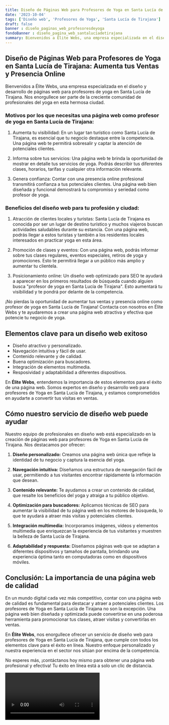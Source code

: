 ```yaml
---
title: Diseño de Páginas Web para Profesores de Yoga en Santa Lucía de Tirajana
date: '2023-10-04'
tags: ['Diseño web', 'Profesores de Yoga', 'Santa Lucía de Tirajana']
draft: false
banner : diseño_paginas_web_profesoresdeyoga
fondoBanner : diseño_pagina_web_santalucíadetirajana
summary: Bienvenidos a Élite Webs, una empresa especializada en el diseño y desarrollo de páginas web para profesores de yoga en Santa Lucía de Tirajana. Nos enorgullece ser parte de la creciente comunidad de profesionales del yoga en esta hermosa ciudad.
---
```


## Diseño de Páginas Web para Profesores de Yoga en Santa Lucía de Tirajana: Aumenta tus Ventas y Presencia Online

Bienvenidos a Élite Webs, una empresa especializada en el diseño y desarrollo de páginas web para profesores de yoga en Santa Lucía de Tirajana. Nos enorgullece ser parte de la creciente comunidad de profesionales del yoga en esta hermosa ciudad.

### Motivos por los que necesitas una página web como profesor de yoga en Santa Lucía de Tirajana:

1. Aumenta tu visibilidad: En un lugar tan turístico como Santa Lucía de Tirajana, es esencial que tu negocio destaque entre la competencia. Una página web te permitirá sobresalir y captar la atención de potenciales clientes.

2. Informa sobre tus servicios: Una página web te brinda la oportunidad de mostrar en detalle tus servicios de yoga. Podrás describir tus diferentes clases, horarios, tarifas y cualquier otra información relevante.

3. Genera confianza: Contar con una presencia online profesional transmitirá confianza a tus potenciales clientes. Una página web bien diseñada y funcional demostrará tu compromiso y seriedad como profesor de yoga.

### Beneficios del diseño web para tu profesión y ciudad:

1. Atracción de clientes locales y turistas: Santa Lucía de Tirajana es conocida por ser un lugar de destino turístico y muchos viajeros buscan actividades saludables durante su estancia. Con una página web, podrás llegar a estos turistas y también a los residentes locales interesados en practicar yoga en esta área.

2. Promoción de clases y eventos: Con una página web, podrás informar sobre tus clases regulares, eventos especiales, retiros de yoga y promociones. Esto te permitirá llegar a un público más amplio y aumentar tu clientela.

3. Posicionamiento online: Un diseño web optimizado para SEO te ayudará a aparecer en los primeros resultados de búsqueda cuando alguien busca "profesor de yoga en Santa Lucía de Tirajana". Esto aumentará tu visibilidad y te pondrá por delante de la competencia.

¡No pierdas la oportunidad de aumentar tus ventas y presencia online como profesor de yoga en Santa Lucía de Tirajana! Contacta con nosotros en Élite Webs y te ayudaremos a crear una página web atractiva y efectiva que potencie tu negocio de yoga.

<GifSeo />

<Cta />

## Elementos clave para un diseño web exitoso

- Diseño atractivo y personalizado.
- Navegación intuitiva y fácil de usar.
- Contenido relevante y de calidad.
- Buena optimización para buscadores.
- Integración de elementos multimedia.
- Resposividad y adaptabilidad a diferentes dispositivos.

En **Élite Webs**, entendemos la importancia de estos elementos para el éxito de una página web. Somos expertos en diseño y desarrollo web para profesores de Yoga en Santa Lucía de Tirajana, y estamos comprometidos en ayudarte a convertir tus visitas en ventas.

## Cómo nuestro servicio de diseño web puede ayudar

Nuestro equipo de profesionales en diseño web está especializado en la creación de páginas web para profesores de Yoga en Santa Lucía de Tirajana. Nos destacamos por ofrecer:

1. **Diseño personalizado:** Creamos una página web única que refleje la identidad de tu negocio y captura la esencia del yoga.

2. **Navegación intuitiva:** Diseñamos una estructura de navegación fácil de usar, permitiendo a tus visitantes encontrar rápidamente la información que desean.

3. **Contenido relevante:** Te ayudamos a crear un contenido de calidad, que resalte los beneficios del yoga y atraiga a tu público objetivo.

4. **Optimización para buscadores:** Aplicamos técnicas de SEO para aumentar la visibilidad de tu página web en los motores de búsqueda, lo que te ayudará a atraer más visitas y potenciales clientes.

5. **Integración multimedia:** Incorporamos imágenes, vídeos y elementos multimedia que enriquezcan la experiencia de tus visitantes y muestren la belleza de Santa Lucía de Tirajana.

6. **Adaptabilidad y respuesta:** Diseñamos páginas web que se adaptan a diferentes dispositivos y tamaños de pantalla, brindando una experiencia óptima tanto en computadoras como en dispositivos móviles.

## Conclusión: La importancia de una página web de calidad

En un mundo digital cada vez más competitivo, contar con una página web de calidad es fundamental para destacar y atraer a potenciales clientes. Los profesores de Yoga en Santa Lucía de Tirajana no son la excepción. Una página web bien diseñada y optimizada puede convertirse en una poderosa herramienta para promocionar tus clases, atraer visitas y convertirlas en ventas.

En **Élite Webs**, nos enorgullece ofrecer un servicio de diseño web para profesores de Yoga en Santa Lucía de Tirajana, que cumple con todos los elementos clave para el éxito en línea. Nuestro enfoque personalizado y nuestra experiencia en el sector nos sitúan por encima de la competencia.

No esperes más, ¡contáctanos hoy mismo para obtener una página web profesional y efectiva! Tu éxito en línea está a solo un clic de distancia.

<Video />

<CtaBot job='Profesores de Yoga' city='Santa Lucía de Tirajana'/>

<Gmaps query='Santa Lucía de Tirajana+españa+maps' />